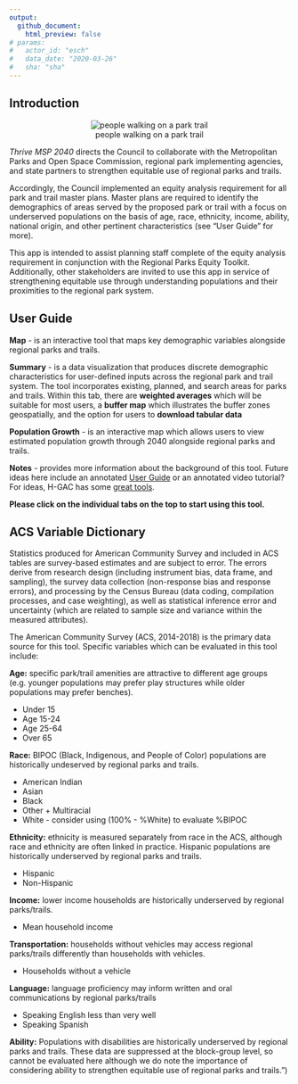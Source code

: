 ```yaml
---
output: 
  github_document:
    html_preview: false
# params: 
#   actor_id: "esch" 
#   data_date: "2020-03-26"
#   sha: "sha"
---
```

## Introduction
<center>
![people walking on a park trail](www/Walk-on-path.png)
</center>

*Thrive MSP 2040* directs the Council to collaborate with the Metropolitan Parks and Open Space Commission, regional park implementing agencies, and state partners to strengthen equitable use of regional parks and trails.


Accordingly, the Council implemented an equity analysis requirement for all park and trail master plans. Master plans are required to identify the demographics of areas served by the proposed park or trail with a focus on underserved populations on the basis of age, race, ethnicity, income, ability, national origin, and other pertinent characteristics (see "User Guide" for more).


This app is intended to assist planning staff complete of the equity analysis requirement in conjunction with the <a>Regional Parks Equity Toolkit</a>. Additionally, other stakeholders are invited to use this app in service of strengthening equitable use through understanding populations and their proximities to the regional park system.


## User Guide

**Map** - is an interactive tool that maps key demographic variables alongside regional parks and trails.
        
**Summary** - is a data visualization that produces discrete demographic characteristics for user-defined inputs across the regional park and trail system. The tool incorporates existing, planned, and search areas for parks and trails. Within this tab, there are **weighted averages** which will be suitable for most users, a **buffer map** which illustrates the buffer zones geospatially, and the option for users to **download tabular data**


**Population Growth** - is an interactive map which allows users to view estimated population growth through 2040 alongside regional parks and trails.

**Notes** - provides more information about the background of this tool. Future ideas here include an annotated [User Guide](https://datalab.h-gac.com/equity/Regional_Equity_Tool_Userguide.pdf) or an annotated video tutorial? For ideas, H-GAC has some [great tools](https://www.h-gac.com/interactive-web-applications/default.aspx).

**Please click on the individual tabs on the top to start using this tool.**


## ACS Variable Dictionary 

Statistics produced for American Community Survey and included in ACS tables are survey-based estimates and are subject to error. The errors derive from research design (including instrument bias, data frame, and sampling), the survey data collection (non-response bias and response errors), and processing by the Census Bureau (data coding, compilation processes, and case weighting), as well as statistical inference error and uncertainty (which are related to sample size and variance within the measured attributes).  



The American Community Survey (ACS, 2014-2018) is the primary data source for this tool. Specific variables which can be evaluated in this tool include:

**Age:** specific park/trail amenities are attractive to different age groups (e.g. younger populations may prefer play structures while older populations may prefer benches).

- Under 15
- Age 15-24
- Age 25-64
- Over 65

**Race:** BIPOC (Black, Indigenous, and People of Color) populations are historically undeserved by regional parks and trails. 

- American Indian 
- Asian 
- Black 
- Other + Multiracial 
- White - consider using (100% - %White) to evaluate %BIPOC

**Ethnicity:** ethnicity is measured separately from race in the ACS, although race and ethnicity are often linked in practice. Hispanic populations are historically underserved by regional parks and trails.

- Hispanic 
- Non-Hispanic

**Income:** lower income households are historically underserved by regional parks/trails.

- Mean household income

**Transportation:** households without vehicles may access regional parks/trails differently than households with vehicles.

- Households without a vehicle

**Language:** language proficiency may inform written and oral communications by regional parks/trails

- Speaking English less than very well 
- Speaking Spanish

**Ability:** Populations with disabilities are historically underserved by regional parks and trails. These data are suppressed at the block-group level, so cannot be evaluated here although we do note the importance of considering ability to strengthen equitable use of regional parks and trails.")
